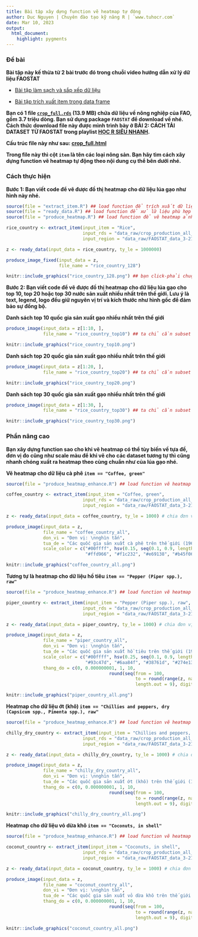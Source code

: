 ```yaml
---
title: Bài tập xây dựng function vẽ heatmap tự động
author: Duc Nguyen | Chuyên đào tạo kỹ năng R | `www.tuhocr.com`
date: Mar 10, 2023
output:
  html_document:
    highlight: pygments
---
```


### Đề bài

**Bài tập này kế thừa từ 2 bài trước đó trong chuỗi video hướng dẫn xử lý dữ liệu FAOSTAT**

* [Bài tập làm sạch và sắp xếp dữ liệu](https://studyr.netlify.app/faostat/data-cleaning.html)
    
* [Bài tập trích xuất item trong data frame](https://tuhocr.shinyapps.io/hack2/)

**Bạn có 1 file [`crop_full.rds`](https://studyr.netlify.app/faostat/data_raw/crop_production_all_data.rds) (13.9 MB) chứa dữ liệu về nông nghiệp của FAO, gồm 3.7 triệu dòng. Bạn sử dụng package `FAOSTAT` để download về nhé. Cách thức download file này được mình trình bày ở BÀI 2: CÁCH TẢI DATASET TỪ FAOSTAT trong playlist [HỌC R SIÊU NHANH](https://www.youtube.com/playlist?list=PLCKFKYBfLgPV07MhYMoOMlazOSS7KwKuA).**

**Cấu trúc file này như sau: [crop_full.html](https://studyr.netlify.app/faostat/crop_full.html)**

**Trong file này thì cột `item` là tên các loại nông sản. Bạn hãy tìm cách xây dựng function vẽ heatmap tự động theo nội dung cụ thể bên dưới nhé.**

### Cách thực hiện

**Bước 1: Bạn viết code để vẽ được đồ thị heatmap cho dữ liệu lúa gạo như hình này nhé.**

```r
source(file = "extract_item.R") ## load function để trích xuất dữ liệu theo item
source(file = "ready_data.R") ## load function để xử lữ liệu phù hợp vẽ heatmap
source(file = "produce_heatmap.R") ## load function để vẽ heatmap ảnh gốc để lấy vị trí tọa độ
```

```r
rice_country <- extract_item(input_item = "Rice",
                             input_rds = "data_raw/crop_production_all_data.rds",
                             input_region = "data_raw/FAOSTAT_data_3-21-2023.csv")
```

```r
z <- ready_data(input_data = rice_country, ty_le = 1000000)

produce_image_fixed(input_data = z,
                    file_name = "rice_country_128")
```

```r
knitr::include_graphics("rice_country_128.png") ## bạn click-phải chuột vào hình ảnh để xem full size nhé.
```

**Bước 2: Bạn viết code để vẽ được đồ thị heatmap cho dữ liệu lúa gạo cho top 10, top 20 hoặc top 30 nước sản xuất nhiều nhất trên thế giới. Lưu ý là text, legend, logo đều giữ nguyên vị trí và kích thước như hình gốc để đảm bảo sự đồng bộ.**

**Danh sách top 10 quốc gia sản xuất gạo nhiều nhất trên thế giới**

```r
produce_image(input_data = z[1:10, ],
              file_name = "rice_country_top10") ## ta chỉ cần subset 10 hàng đầu của matrix z

knitr::include_graphics("rice_country_top10.png")
```

**Danh sách top 20 quốc gia sản xuất gạo nhiều nhất trên thế giới**

```r
produce_image(input_data = z[1:20, ],
              file_name = "rice_country_top20") ## ta chỉ cần subset 10 hàng đầu của matrix z

knitr::include_graphics("rice_country_top20.png")
```

**Danh sách top 30 quốc gia sản xuất gạo nhiều nhất trên thế giới**

```r
produce_image(input_data = z[1:30, ],
              file_name = "rice_country_top30") ## ta chỉ cần subset 10 hàng đầu của matrix z

knitr::include_graphics("rice_country_top30.png")
```

### Phần nâng cao

**Bạn xây dựng function sao cho khi vẽ heatmap có thể tùy biến về tựa đề, đơn vị đo cũng như scale màu để khi vẽ cho các dataset tương tự thì cũng nhanh chóng xuất ra heatmap theo cùng chuẩn như của lúa gạo nhé.**

**Vẽ heatmap cho dữ liệu cà phê `item == "Coffee, green"`**

```r
source(file = "produce_heatmap_enhance.R") ## load function vẽ heatmap có nhiều tham số giúp customize đồ thị thuận tiện

coffee_country <- extract_item(input_item = "Coffee, green",
                             input_rds = "data_raw/crop_production_all_data.rds",
                             input_region = "data_raw/FAOSTAT_data_3-21-2023.csv")

z <- ready_data(input_data = coffee_country, ty_le = 1000) # chia đơn vị về nghìn tấn

produce_image(input_data = z,
              file_name = "coffee_country_all",
              don_vi = "Đơn vị: \nnghìn tấn",
              tua_de = "Các quốc gia sản xuất cà phê trên thế giới (1961–2021) | Nguồn: FAOSTAT | Đồ họa: tuhocr.com",
              scale_color = c("#00ffff", hsv(0.15, seq(0.1, 0.9, length.out = 7), 1), 
                              "#ffd966", "#f1c232", "#e69138", "#b45f06", "#783f04"))

knitr::include_graphics("coffee_country_all.png")
```

**Tương tự là heatmap cho dữ liệu hồ tiêu `item == "Pepper (Piper spp.), raw"`**

```r
source(file = "produce_heatmap_enhance.R") ## load function vẽ heatmap có nhiều tham số giúp customize đồ thị thuận tiện

piper_country <- extract_item(input_item = "Pepper (Piper spp.), raw",
                             input_rds = "data_raw/crop_production_all_data.rds",
                             input_region = "data_raw/FAOSTAT_data_3-21-2023.csv")

z <- ready_data(input_data = piper_country, ty_le = 1000) # chia đơn vị về nghìn tấn

produce_image(input_data = z,
              file_name = "piper_country_all",
              don_vi = "Đơn vị: \nnghìn tấn",
              tua_de = "Các quốc gia sản xuất hồ tiêu trên thế giới (1961–2021) | Nguồn: FAOSTAT | Đồ họa: tuhocr.com",
              scale_color = c("#00ffff", hsv(0.25, seq(0.1, 0.9, length.out = 7), 1), 
                              "#93c47d", "#6aa84f", "#38761d", "#274e13", "#1b360d"),
              thang_do = c(0, 0.000000001, 1, 10, 
                                       round(seq(from = 100, 
                                                 to = round(range(z, na.rm = TRUE)[2]*1.2, digits = -1),
                                                 length.out = 9), digits = 0))) ## chủ động thay đổi thang đo heatmap

knitr::include_graphics("piper_country_all.png")
```

**Heatmap cho dữ liệu ớt (khô) `item == "Chillies and peppers, dry (Capsicum spp., Pimenta spp.), raw"`**

```r
source(file = "produce_heatmap_enhance.R") ## load function vẽ heatmap có nhiều tham số giúp customize đồ thị thuận tiện

chilly_dry_country <- extract_item(input_item = "Chillies and peppers, dry (Capsicum spp., Pimenta spp.), raw",
                             input_rds = "data_raw/crop_production_all_data.rds",
                             input_region = "data_raw/FAOSTAT_data_3-21-2023.csv")

z <- ready_data(input_data = chilly_dry_country, ty_le = 1000) # chia đơn vị về nghìn tấn

produce_image(input_data = z,
              file_name = "chilly_dry_country_all",
              don_vi = "Đơn vị: \nnghìn tấn",
              tua_de = "Các quốc gia sản xuất ớt (khô) trên thế giới (1961–2021) | Nguồn: FAOSTAT | Đồ họa: tuhocr.com",
              thang_do = c(0, 0.000000001, 1, 10, 
                                       round(seq(from = 100, 
                                                 to = round(range(z, na.rm = TRUE)[2]*1.2, digits = -2),
                                                 length.out = 9), digits = 0))) ## chủ động thay đổi thang đo heatmap

knitr::include_graphics("chilly_dry_country_all.png")
```

**Heatmap cho dữ liệu vỏ dừa khô `item == "Coconuts, in shell"`**

```r
source(file = "produce_heatmap_enhance.R") ## load function vẽ heatmap có nhiều tham số giúp customize đồ thị thuận tiện

coconut_country <- extract_item(input_item = "Coconuts, in shell",
                             input_rds = "data_raw/crop_production_all_data.rds",
                             input_region = "data_raw/FAOSTAT_data_3-21-2023.csv")

z <- ready_data(input_data = coconut_country, ty_le = 1000) # chia đơn vị về nghìn tấn

produce_image(input_data = z,
              file_name = "coconut_country_all",
              don_vi = "Đơn vị: \nnghìn tấn",
              tua_de = "Các quốc gia sản xuất vỏ dừa khô trên thế giới (1961–2021) | Nguồn: FAOSTAT | Đồ họa: tuhocr.com",
              thang_do = c(0, 0.000000001, 1, 10, 
                                       round(seq(from = 100, 
                                                 to = round(range(z, na.rm = TRUE)[2]*1.2, digits = -2),
                                                 length.out = 9), digits = 0))) ## chủ động thay đổi thang đo heatmap

knitr::include_graphics("coconut_country_all.png")
```




